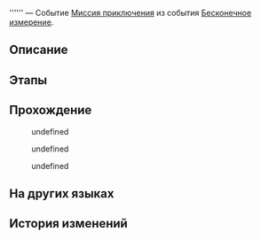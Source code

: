 {{Дополнить|Диалоги.}}
{{Миссия Инфобокс
|id              = 8014163
|Название        = 
|Изображение     = Миссия Освоения .png
|Тип             = Миссия приключения
|События         = Бесконечное измерение
|Глава           = 
|Условия         = Завершена [[Миссия приключения]] ''[[Бесконечное измерение]]''
|Персонажи       = Герта; Первопроходец
|СтартЛокация    = Виртуальная вселенная
|Мир             = Космическая станция «Герта»
|Локации         = Виртуальная вселенная
|Предыдущая      = Бесконечное измерение
|Следующая       = 
|Награды         = 
}}
'''''' — Событие [[Миссия приключения]] из события [[Бесконечное измерение]].

==Описание==
{{Описание|<!--официальное описание из Перекрёстка судеб-->}}

==Этапы==


==Прохождение==
{{Дополнить}}

<!--Unknown TalkSentence: 403001301-->
:{{DIcon|Стрелка}} undefined
:{{DIcon|Стрелка}} undefined
:<!--Unknown TalkSentence: 403001304-->
<!--Unknown TalkSentence: 403001305-->
<!--Unknown TalkSentence: 403001351-->
<!--Unknown TalkSentence: 403001352-->
:{{DIcon|Стрелка}} undefined
<!--Unknown TalkSentence: 403001354-->
{{Диалог Конец}}

==На других языках==
{{На других языках
|en   = 
|zhs  = 
|zht  = 
|ja   = 
|ko   = 
|es   = 
|fr   = 
|ru   = 
|th   = 
|vi   = 
|de   = 
|id   = 
|pt   = 
}}

==История изменений==
{{История изменений|2.7}}
